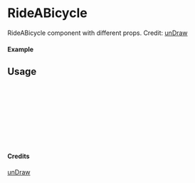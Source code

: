 
<Meta of={RideABicycle} title="unDraw/RideABicycle" />

# RideABicycle

RideABicycle component with different props.
Credit: [unDraw](https://undraw.co/illustrations)

#### Example

<Canvas of={RideABicycle.Primary} />

## Usage

```ts
import { RideABicycle } from "yadl-ui";

const Example = () => {
  return (
      <RideABicycle />
  );
};

export default Example;
```

#### Credits
[unDraw](https://undraw.co/illustrations)
